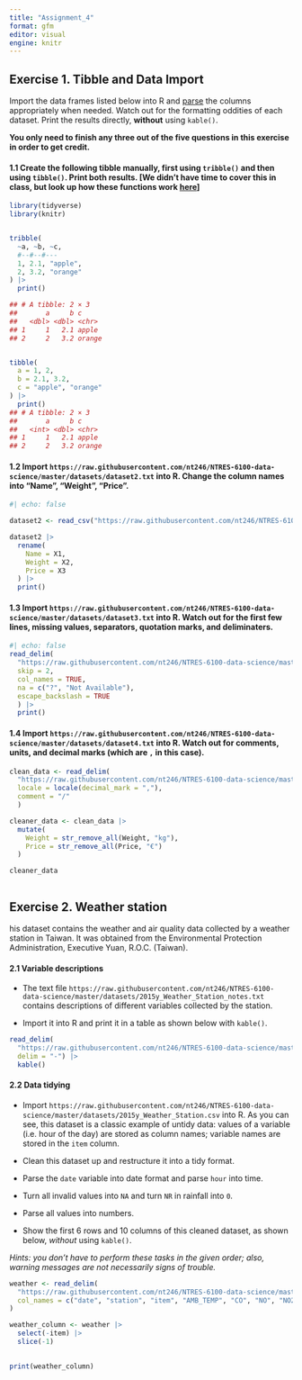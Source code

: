 ```yaml
---
title: "Assignment_4"
format: gfm
editor: visual
engine: knitr 
---
```


## **Exercise 1. Tibble and Data Import**

Import the data frames listed below into R and [parse](https://r4ds.had.co.nz/data-import.html#parsing-a-vector) the columns appropriately when needed. Watch out for the formatting oddities of each dataset. Print the results directly, **without** using `kable()`.

**You only need to finish any three out of the five questions in this exercise in order to get credit.**

#### **1.1 Create the following tibble manually, first using `tribble()` and then using `tibble()`. Print both results. \[We didn’t have time to cover this in class, but look up how these functions work [here](https://r4ds.had.co.nz/tibbles.html#creating-tibbles)\]**

```r
library(tidyverse)
library(knitr)


tribble(
  ~a, ~b, ~c,
  #--#--#---
  1, 2.1, "apple",
  2, 3.2, "orange"
) |> 
  print()

## # A tibble: 2 × 3
##       a     b c     
##   <dbl> <dbl> <chr> 
## 1     1   2.1 apple 
## 2     2   3.2 orange


tibble(
  a = 1, 2,
  b = 2.1, 3.2,
  c = "apple", "orange"
) |> 
  print()
## # A tibble: 2 × 3
##       a     b c     
##   <int> <dbl> <chr> 
## 1     1   2.1 apple 
## 2     2   3.2 orange

```

#### **1.2 Import `https://raw.githubusercontent.com/nt246/NTRES-6100-data-science/master/datasets/dataset2.txt` into R. Change the column names into “Name”, “Weight”, “Price”.**

```r
#| echo: false

dataset2 <- read_csv("https://raw.githubusercontent.com/nt246/NTRES-6100-data-science/master/datasets/dataset2.txt", col_names = FALSE)

dataset2 |> 
  rename(
    Name = X1,
    Weight = X2,
    Price = X3
  ) |> 
  print()

```

#### **1.3 Import `https://raw.githubusercontent.com/nt246/NTRES-6100-data-science/master/datasets/dataset3.txt` into R. Watch out for the first few lines, missing values, separators, quotation marks, and deliminaters.**

```r
#| echo: false
read_delim(
  "https://raw.githubusercontent.com/nt246/NTRES-6100-data-science/master/datasets/dataset3.txt",
  skip = 2, 
  col_names = TRUE,
  na = c("?", "Not Available"),
  escape_backslash = TRUE
  ) |> 
  print()
```

#### **1.4 Import `https://raw.githubusercontent.com/nt246/NTRES-6100-data-science/master/datasets/dataset4.txt` into R. Watch out for comments, units, and decimal marks (which are `,` in this case).**

```r
clean_data <- read_delim(
  "https://raw.githubusercontent.com/nt246/NTRES-6100-data-science/master/datasets/dataset4.txt",
  locale = locale(decimal_mark = ","),
  comment = "/"
  ) 

cleaner_data <- clean_data |> 
  mutate(
    Weight = str_remove_all(Weight, "kg"),
    Price = str_remove_all(Price, "€")
  ) 

cleaner_data



```

## **Exercise 2. Weather station**

his dataset contains the weather and air quality data collected by a weather station in Taiwan. It was obtained from the Environmental Protection Administration, Executive Yuan, R.O.C. (Taiwan).

#### **2.1 Variable descriptions**

-   The text file `https://raw.githubusercontent.com/nt246/NTRES-6100-data-science/master/datasets/2015y_Weather_Station_notes.txt` contains descriptions of different variables collected by the station.

-   Import it into R and print it in a table as shown below with `kable()`.

```r
read_delim(
  "https://raw.githubusercontent.com/nt246/NTRES-6100-data-science/master/datasets/2015y_Weather_Station_notes.txt",
  delim = "-") |> 
  kable()


```

#### **2.2 Data tidying**

-   Import `https://raw.githubusercontent.com/nt246/NTRES-6100-data-science/master/datasets/2015y_Weather_Station.csv` into R. As you can see, this dataset is a classic example of untidy data: values of a variable (i.e. hour of the day) are stored as column names; variable names are stored in the `item` column.

-   Clean this dataset up and restructure it into a tidy format.

-   Parse the `date` variable into date format and parse `hour` into time.

-   Turn all invalid values into `NA` and turn `NR` in rainfall into `0`.

-   Parse all values into numbers.

-   Show the first 6 rows and 10 columns of this cleaned dataset, as shown below, *without* using `kable()`.

*Hints: you don’t have to perform these tasks in the given order; also, warning messages are not necessarily signs of trouble.*

```r
weather <- read_delim(
  "https://raw.githubusercontent.com/nt246/NTRES-6100-data-science/master/datasets/2015y_Weather_Station.csv",
  col_names = c("date", "station", "item", "AMB_TEMP", "CO", "NO", "NO2", "NOx", "O3", "PM10", "PM2", "RAINFALL", "RH", "SO2", "WD_HR", "WIND_DIREC", "WIND_SPEED", "WS_HR")
) 

weather_column <- weather |> 
  select(-item) |> 
  slice(-1)
  

print(weather_column)


```
